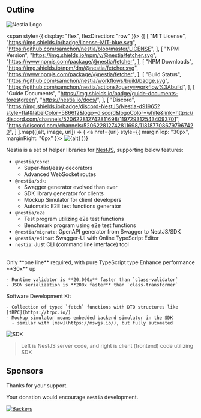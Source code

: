 
## Outline

![Nestia Logo](/logo.png)

<span style={{ display: "flex", flexDirection: "row" }}>
{[
  [
    "MIT License",
    "https://img.shields.io/badge/license-MIT-blue.svg",
    "https://github.com/samchon/nestia/blob/master/LICENSE",
  ],
  [
    "NPM Version",
    "https://img.shields.io/npm/v/@nestia/fetcher.svg",
    "https://www.npmjs.com/package/@nestia/fetcher",
  ],
  [
    "NPM Downloads",
    "https://img.shields.io/npm/dm/@nestia/fetcher.svg",
    "https://www.npmjs.com/package/@nestia/fetcher",
  ],
  [
    "Build Status",
    "https://github.com/samchon/nestia/workflows/build/badge.svg",
    "https://github.com/samchon/nestia/actions?query=workflow%3Abuild",
  ],
  [
    "Guide Documents",
    "https://img.shields.io/badge/guide-documents-forestgreen",
    "https://nestia.io/docs/",
  ],
  [
    "Discord",
    "https://img.shields.io/badge/discord-NestJS/Nestia-d91965?style=flat&labelColor=5866f2&logo=discord&logoColor=white&link=https://discord.com/channels/520622812742811698/1197293125434093701",
    "https://discord.com/channels/520622812742811698/1181877086797967420",
  ]
].map(([alt, image, url]) => (
  <a href={url} style={{ marginTop: "30px", marginRight: "6px" }}>
    <img src={image} alt={alt} />
  </a>
))}
</span>

Nestia is a set of helper libraries for [NestJS](https://docs.nestjs.com), supporting below features:

  - `@nestia/core`:
    - Super-fast/easy decorators
    - Advanced WebSocket routes
  - `@nestia/sdk`:
    - Swagger generator evolved than ever
    - SDK library generator for clients
    - Mockup Simulator for client developers
    - Automatic E2E test functions generator
  - `@nestia/e2e`
    - Test program utilizing e2e test functions
    - Benchmark program using e2e test functions
  - `@nestia/migrate`: OpenAPI generator from Swagger to NestJS/SDK
  - `@nestia/editor`: Swagger-UI with Online TypeScript Editor
  - `nestia`: Just CLI (command line interface) tool

<br/>
<Stack spacing={1}>
  <Alert severity="warning">
    Only **one line** required, with pure TypeScript type
  </Alert>
  <Alert severity="success">
    Enhance performance **30x** up
    
    - Runtime validator is **20,000x** faster than `class-validator`
    - JSON serialization is **200x faster** than `class-transformer`
  </Alert>
  <Alert severity="info"> 
    Software Development Kit

    - Collection of typed `fetch` functions with DTO structures like [tRPC](https://trpc.io/)
    - Mockup simulator means embedded backend simulator in the SDK
      - similar with [msw](https://mswjs.io/), but fully automated
  </Alert>
</Stack>

![SDK](https://user-images.githubusercontent.com/13158709/215004990-368c589d-7101-404e-b81b-fbc936382f05.gif)

> Left is NestJS server code, and right is client (frontend) code utilizing SDK




## Sponsors
Thanks for your support.

Your donation would encourage `nestia` development.

[![Backers](https://opencollective.com/nestia/backers.svg?width=1000)](https://opencollective.com/nestia)